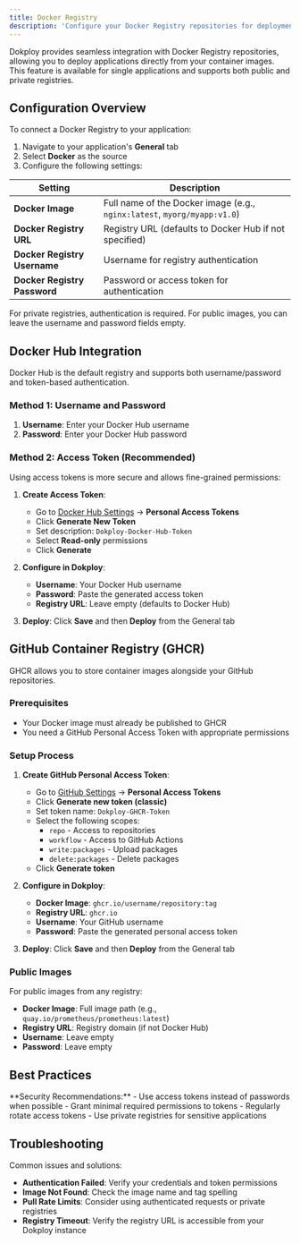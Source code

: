 ```yaml
---
title: Docker Registry
description: 'Configure your Docker Registry repositories for deployments. This includes setting up access tokens, repository names, and authentication.'
---
```


Dokploy provides seamless integration with Docker Registry repositories, allowing you to deploy applications directly from your container images. This feature is available for single applications and supports both public and private registries.

## Configuration Overview

To connect a Docker Registry to your application:

1. Navigate to your application's **General** tab
2. Select **Docker** as the source
3. Configure the following settings:

| Setting | Description |
|---------|-------------|
| **Docker Image** | Full name of the Docker image (e.g., `nginx:latest`, `myorg/myapp:v1.0`) |
| **Docker Registry URL** | Registry URL (defaults to Docker Hub if not specified) |
| **Docker Registry Username** | Username for registry authentication |
| **Docker Registry Password** | Password or access token for authentication |

<Callout type="info">
    For private registries, authentication is required. For public images, you can leave the username and password fields empty.
</Callout>

## Docker Hub Integration

Docker Hub is the default registry and supports both username/password and token-based authentication.

### Method 1: Username and Password

1. **Username**: Enter your Docker Hub username
2. **Password**: Enter your Docker Hub password

### Method 2: Access Token (Recommended)

Using access tokens is more secure and allows fine-grained permissions:

1. **Create Access Token**:
   - Go to [Docker Hub Settings](https://hub.docker.com/settings/security) → **Personal Access Tokens**
   - Click **Generate New Token**
   - Set description: `Dokploy-Docker-Hub-Token`
   - Select **Read-only** permissions
   - Click **Generate**

2. **Configure in Dokploy**:
   - **Username**: Your Docker Hub username
   - **Password**: Paste the generated access token
   - **Registry URL**: Leave empty (defaults to Docker Hub)

3. **Deploy**: Click **Save** and then **Deploy** from the General tab

## GitHub Container Registry (GHCR)

GHCR allows you to store container images alongside your GitHub repositories.

### Prerequisites

- Your Docker image must already be published to GHCR
- You need a GitHub Personal Access Token with appropriate permissions

### Setup Process

1. **Create GitHub Personal Access Token**:
   - Go to [GitHub Settings](https://github.com/settings/tokens) → **Personal Access Tokens**
   - Click **Generate new token (classic)**
   - Set token name: `Dokploy-GHCR-Token`
   - Select the following scopes:
     - `repo` - Access to repositories
     - `workflow` - Access to GitHub Actions
     - `write:packages` - Upload packages
     - `delete:packages` - Delete packages
   - Click **Generate token**

2. **Configure in Dokploy**:
   - **Docker Image**: `ghcr.io/username/repository:tag`
   - **Registry URL**: `ghcr.io`
   - **Username**: Your GitHub username
   - **Password**: Paste the generated personal access token

3. **Deploy**: Click **Save** and then **Deploy** from the General tab


### Public Images

For public images from any registry:

- **Docker Image**: Full image path (e.g., `quay.io/prometheus/prometheus:latest`)
- **Registry URL**: Registry domain (if not Docker Hub)
- **Username**: Leave empty
- **Password**: Leave empty

## Best Practices

<Callout type="tip">
    **Security Recommendations:**
    - Use access tokens instead of passwords when possible
    - Grant minimal required permissions to tokens
    - Regularly rotate access tokens
    - Use private registries for sensitive applications
</Callout>

## Troubleshooting

Common issues and solutions:

- **Authentication Failed**: Verify your credentials and token permissions
- **Image Not Found**: Check the image name and tag spelling
- **Pull Rate Limits**: Consider using authenticated requests or private registries
- **Registry Timeout**: Verify the registry URL is accessible from your Dokploy instance




